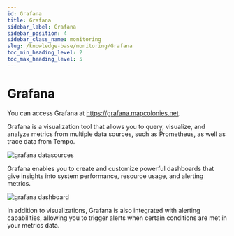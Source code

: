 ```yaml
---
id: Grafana
title: Grafana
sidebar_label: Grafana
sidebar_position: 4
sidebar_class_name: monitoring
slug: /knowledge-base/monitoring/Grafana
toc_min_heading_level: 2
toc_max_heading_level: 5
---
```



# Grafana

You can access Grafana at https://grafana.mapcolonies.net.

Grafana is a visualization tool that allows you to query, visualize, and analyze metrics from multiple data sources,
such as Prometheus, as well as trace data from Tempo.

![grafana datasources](./img/grafana/grafana-datasources.png)

Grafana enables you to create  and customize powerful dashboards that give insights into system performance,
resource usage, and alerting metrics.

![grafana dashboard](./img/grafana/grafana-dashboard.png)

In addition to visualizations, Grafana is also integrated with alerting capabilities, allowing you to trigger alerts
when certain conditions are met in your metrics data.
